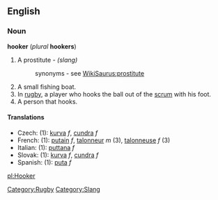==English==
===Noun===
'''hooker''' (''plural'' '''hookers''')

#A prostitute - ''(slang)''
#:synonyms - see [[WikiSaurus:prostitute]]
#A small fishing boat.
#In [[rugby]], a player who hooks the ball out of the [[scrum]] with his foot.
#A person that hooks.


==== Translations ====
*Czech: (1): [[kurva]] ''f'', [[cundra]] ''f''
*French: (1): [[putain]] ''f'', [[talonneur]] ''m'' (3), [[talonneuse]] ''f'' (3)
*Italian: (1): [[puttana]] ''f''
*Slovak: (1): [[kurva]] ''f'', [[cundra]] ''f''
*Spanish: (1): [[puta]] ''f''
[[Category:Rugby]] [[Category:Slang]]
[[pl:Hooker]]